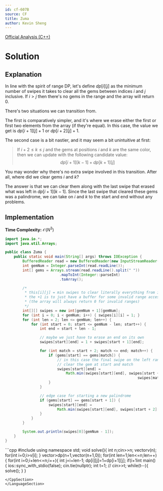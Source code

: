 ```yaml
---
id: cf-607B
source: CF
title: Zuma
author: Kevin Sheng
---
```


[Official Analysis (C++)](https://codeforces.com/blog/entry/22256)

# Solution

## Explanation

In line with the spirit of range DP, let's define $dp[i][j]$ as the minimum
number of swipes it takes to clear all the gems between indices $i$ and $j$ inclusive.
If $i > j$ then there's no gems in the range and the array will return $0$.

There's two situations we can transition from.

The first is comparatively simpler, and it's where we erase either the
first or first two elements from the array (if they're equal).
In this case, the value we get is $dp[i+1][j]+1$ or $dp[i+2][j]+1$.

The second case is a bit nastier, and it may seem a bit unintuitive at first:

> If $i + 2 \le k \le j$ and the gems at positions $i$ and $k$ are the same color,
> then we can update with the following candidate value:
> $$
> dp[i+1][k-1]+dp[k+1][j]
> $$

You may wonder why there's no extra swipe involved in this transition.
After all, where did we clear gems $i$ and $k$?

The answer is that we can clear them along with the last swipe
that erased what was left in $dp[i+1][k-1]$.
Since the last swipe that cleared these gems was a palindrome, we can take on $i$
and $k$ to the start and end without any problems.

## Implementation

**Time Complexity:** $\mathcal{O}(N^3)$

<LanguageSection>
<JavaSection>

```java
import java.io.*;
import java.util.Arrays;

public class Zuma {
	public static void main(String[] args) throws IOException {
		BufferedReader read = new BufferedReader(new InputStreamReader(System.in));
		int gemNum = Integer.parseInt(read.readLine());
		int[] gems = Arrays.stream(read.readLine().split(" "))
		                 .mapToInt(Integer::parseInt)
		                 .toArray();

		/*
		 * this[i][j] = min swipes to clear literally everything from i to j (inclusive)
		 * the +1 is to just have a buffer for some invalid range accesses
		 * (the array will always return 0 for invalid ranges)
		 */
		int[][] swipes = new int[gemNum + 1][gemNum];
		for (int i = 0; i < gemNum; i++) { swipes[i][i] = 1; }
		for (int len = 2; len <= gemNum; len++) {
			for (int start = 0; start <= gemNum - len; start++) {
				int end = start + len - 1;

				// maybe we just have to erase an end on its own
				swipes[start][end] = 1 + swipes[start + 1][end];

				for (int match = start + 2; match <= end; match++) {
					if (gems[start] == gems[match]) {
						// in this case the final swipe on the left range can also
						// clear the gem at start and match
						swipes[start][end] =
						    Math.min(swipes[start][end], swipes[start + 1][match - 1] +
						                                     swipes[match + 1][end]);
					}
				}

				// edge case for starting a new palindrome
				if (gems[start] == gems[start + 1]) {
					swipes[start][end] =
					    Math.min(swipes[start][end], swipes[start + 2][end] + 1);
				}
			}
		}

		System.out.println(swipes[0][gemNum - 1]);
	}
}
```

</JavaSection>
<CppSection>
```cpp
#include <bits/stdc++.h>
using namespace std;
void solve(){
    int n;cin>>n;
    vector<int>v(n);
    for(int i=0;i<n;i++){
        cin>>v[i];
    }
    vector<vector<int>>dp(n+1,vector<int>(n+1,0));
    for(int len=1;len<=n;len++){
        for(int i=0;i+len<=n;i++){
            int j=i+len-1;
            dp[i][j]=1+dp[i+1][j];
            if(i+1<n&&v[i]==v[i+1])dp[i][j]=1+dp[i+2][j];
            for(int k=i+2;k<=j;k++){
                if(v[i]==v[k]){
                    dp[i][j]=min(dp[i][j],dp[i+1][k-1]+dp[k+1][j]);
                }
            }
        }
    }
    cout<<dp[0][n-1];
}

int main() {
    ios::sync_with_stdio(false);
    cin.tie(nullptr);
    int t=1;
   // cin>>t;
    while(t--){
    solve();
    }
}

```
</CppSection>
</LanguageSection>
